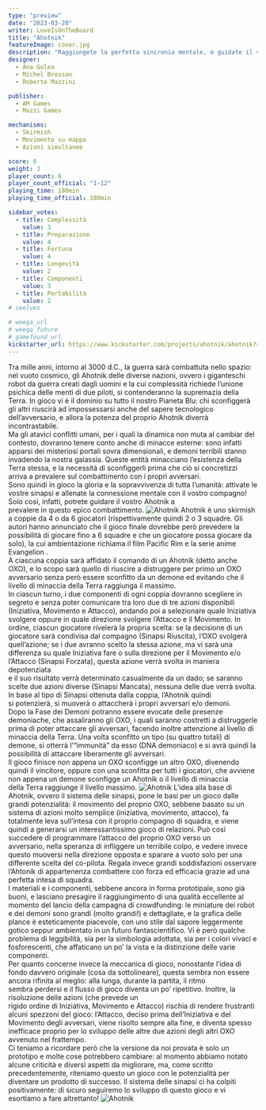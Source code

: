 ```yaml
---
type: "preview"
date: "2023-03-20"
writer: LoveIsOnTheBoard
title: "Ahotnik"
featureImage: cover.jpg
description: "Raggiungete la perfetta sincronia mentale, e guidate il vostro robottone verso la vittoria dello scontro"
designer:
  - Ana Gulea
  - Michel Bressan
  - Roberto Mazzini

publisher:
  - AM Games
  - Mazzi Games

mechanisms:
  - Skirmish
  - Movimento su mappa
  - Azioni simultanee

score: 6
weight: 3
player_count: 6
player_count_official: "1-12"
playing_time: 180min
playing_time_official: 180min

sidebar_votes:
  - title: Complessità
    value: 3
  - title: Preparazione
    value: 4
  - title: Fortuna
    value: 4
  - title: Longevità
    value: 2
  - title: Componenti
    value: 3
  - title: Portabilità
    value: 2
# seelves

# weega_url
# weega_future
# gamefound_url
kickstarter_url: https://www.kickstarter.com/projects/ahotnik/ahotnik?ref=dudexpress
---
```


<Setting>
Tra mille anni, intorno al 3000 d.C., la guerra sarà combattuta nello
  spazio: nel vuoto cosmico, gli Ahotnik delle diverse nazioni, ovvero i
  giganteschi robot da guerra creati dagli uomini e la cui complessità richiede
  l’unione psichica delle menti di due piloti, si contenderanno la supremazia
  della Terra. In gioco vi è il dominio su tutto il nostro Pianeta Blu: chi
  sconfiggerà gli altri riuscirà ad impossessarsi anche del sapere tecnologico
  dell’avversario, e allora la potenza del proprio Ahotnik diverrà
  incontrastabile.
  <br />
  Ma gli atavici conflitti umani, per i quali la dinamica non muta al cambiar
  del contesto, dovranno tenere conto anche di minacce esterne: sono infatti
  apparsi dei misteriosi portali sovra dimensionali, e demoni terribili stanno
  invadendo la nostra galassia. Queste entità minacciano l’esistenza della Terra
  stessa, e la necessità di sconfiggerli prima che ciò si concretizzi arriva a
  prevalere sul combattimento con i propri avversari.&nbsp;
  <br />
  Sono quindi in gioco la gloria e la sopravvivenza di tutta l’umanità: attivate
  le vostre sinapsi e allenate la connessione mentale con il vostro compagno!
  Solo così, infatti, potrete guidare il vostro Ahotnik a
  <br />
  prevalere in questo epico combattimento.

</Setting>

<img src="./game1.jpg" alt="Ahotnik" />

<Rules>
 Ahotnik è uno skirmish a coppie da 4 o da 6 giocatori (rispettivamente
  quindi 2 o 3 squadre. Gli autori hanno annunciato che il gioco finale dovrebbe
  però prevedere la possibilità di giocare fino a 6 squadre e che un giocatore
  possa giocare da solo), la cui ambientazione richiama il film Pacific Rim e la
  serie anime Evangelion .&nbsp;
  <br />
  A ciascuna coppia sarà affidato il comando di un Ahotnik (detto anche OXO), e
  lo scopo sarà quello di riuscire a distruggere per primo un OXO avversario
  senza però essere sconfitto da un demone ed evitando che il
  <br />
  livello di minaccia della Terra raggiunga il massimo.&nbsp;
  <br />
  In ciascun turno, i due componenti di ogni coppia dovranno scegliere in
  segreto e senza poter comunicare tra loro due di tre azioni disponibili
  (Iniziativa, Movimento e Attacco), andando poi a selezionare quale Iniziativa
  svolgere oppure in quale direzione svolgere l’Attacco e il Movimento. In
  ordine, ciascun giocatore rivelerà la propria scelta: se la decisione di un
  giocatore sarà condivisa dal compagno (Sinapsi Riuscita), l’OXO svolgerà
  quell’azione; se i due avranno scelto la stessa azione, ma vi sarà una
  differenza su quale Iniziativa fare o sulla direzione per il Movimento e/o
  l’Attacco (Sinapsi Forzata), questa azione verrà svolta in maniera
  depotenziata
  <br />
  e il suo risultato verrà determinato casualmente da un dado; se saranno scelte
  due azioni diverse (Sinapsi Mancata), nessuna delle due verrà svolta. In base
  al tipo di Sinapsi ottenuta dalla coppia, l’Ahotnik quindi
  <br />
  si potenzierà, si muoverà o attaccherà i propri avversari e/o
  demoni.&nbsp;&nbsp;
  <br />
  Dopo la Fase dei Demoni potranno essere evocate delle presenze demoniache, che
  assaliranno gli OXO, i quali saranno costretti a distruggerle prima di poter
  attaccare gli avversari, facendo inoltre attenzione al livello di minaccia
  della Terra. Una volta sconfitto un tipo (su quattro totali) di demone, si
  otterrà l’“immunità” da esso (DNA demoniaco) e si avrà quindi la possibilità
  di attaccare liberamente gli avversari.&nbsp;&nbsp;
  <br />
  Il gioco finisce non appena un OXO sconfigge un altro OXO, divenendo quindi il
  vincitore, oppure con una sconfitta per tutti i giocatori, che avviene non
  appena un demone sconfigge un Ahotnik o il livello di minaccia
  <br />
  della Terra raggiunge il livello massimo.

</Rules>

<img src="./game2.jpg" alt="Ahotnik" />

<Feedback>
L’idea alla base di Ahotnik, ovvero il sistema delle sinapsi, pone le
  basi per un gioco dalle grandi potenzialità: il movimento del proprio OXO,
  sebbene basato su un sistema di azioni molto semplice (iniziativa, movimento,
  attacco), fa totalmente leva sull’intesa con il proprio compagno di squadra, e
  viene quindi a generarsi un interessantissimo gioco di relazioni. Può così
  succedere di programmare l’attacco del proprio OXO verso un
  <br />
  avversario, nella speranza di infliggere un terribile colpo, e vedere invece
  questo muoversi nella direzione opposta e sparare a vuoto solo per una
  differente scelta del co-pilota. Regala invece grandi soddisfazioni osservare
  l’Ahtonik di appartenenza combattere con forza ed efficacia grazie ad una
  perfetta intesa di squadra.&nbsp;
  <br />
  I materiali e i componenti, sebbene ancora in forma prototipale, sono già
  buoni, e lasciano presagire il raggiungimento di una qualità eccellente al
  momento del lancio della campagna di crowdfunding: le miniature dei robot e
  dei demoni sono grandi (molto grandi!) e dettagliate, e la grafica delle
  plance è esteticamente piacevole, con uno stile dal sapore leggermente gotico
  seppur ambientato in un futuro fantascientifico. Vi è però qualche problema di
  leggibilità, sia per la simbologia adottata, sia per i colori vivaci e
  fosforescenti, che affaticano un po’ la vista e la distinzione delle varie
  componenti.&nbsp;
  <br />
  Per quanto concerne invece la meccanica di gioco, nonostante l’idea di fondo
  davvero originale (cosa da sottolineare), questa sembra non essere ancora
  rifinita al meglio: alla lunga, durante la partita, il ritmo
  <br />
  sembra perdersi e il flusso di gioco diventa un po’ ripetitivo. Inoltre, la
  risoluzione delle azioni (che prevede un
  <br />
  rigido ordine di Iniziativa, Movimento e Attacco) rischia di rendere
  frustranti alcuni spezzoni del gioco: l’Attacco, deciso prima dell’Iniziativa
  e del Movimento degli avversari, viene risolto sempre alla fine, e diventa
  spesso
  <br />
  inefficace proprio per lo sviluppo delle altre due azioni degli altri OXO
  avvenuto nel frattempo.&nbsp;&nbsp;
  <br />
  Ci teniamo a ricordare però che la versione da noi provata è solo un prototipo
  e molte cose potrebbero cambiare: al momento abbiamo notato alcune criticità e
  diversi aspetti da migliorare, ma, come scritto precedentemente, riteniamo
  questo un gioco con le potenzialità per diventare un prodotto di successo. Il
  sistema delle sinapsi ci ha colpiti positivamente: di sicuro seguiremo lo
  sviluppo di questo gioco e vi esortiamo a fare altrettanto!

</Feedback>

<img src="./game3.jpg" alt="Ahotnik" />
